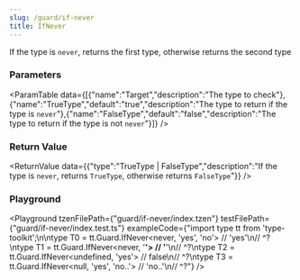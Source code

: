 ```yaml
---
slug: /guard/if-never
title: IfNever
---
```



If the type is `never`, returns the first type, otherwise returns the second type

### Parameters
<ParamTable data={[{"name":"Target","description":"The type to check"},{"name":"TrueType","default":"true","description":"The type to return if the type is `never`"},{"name":"FalseType","default":"false","description":"The type to return if the type is not `never`"}]} />

### Return Value
<ReturnValue data={{"type":"TrueType | FalseType","description":"If the type is `never`, returns `TrueType`, otherwise returns `FalseType`"}} />

### Playground

<Playground tzenFilePath={"guard/if-never/index.tzen"} testFilePath={"guard/if-never/index.test.ts"} exampleCode={"import type tt from 'type-toolkit';\n\ntype T0 = tt.Guard.IfNever<never, 'yes', 'no'> // 'yes'\n//    ^?\ntype T1 = tt.Guard.IfNever<never, '__'> // '__'\n//    ^?\ntype T2 = tt.Guard.IfNever<undefined, 'yes'> // false\n//    ^?\ntype T3 = tt.Guard.IfNever<null, 'yes', 'no..'> // 'no..'\n//    ^?"} />

